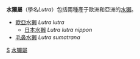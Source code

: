 {{Automatic taxobox
| taxon = Lutra
| authority = 
| image = Fischotter Lutra lutra1.jpg
| image_caption = [[歐亞水獺|歐亞水獺]]
| subdivision_ranks = [[種|種]]
| subdivision =
*[[歐亞水獺|歐亞水獺]] ''Lutra lutra''
**[[日本水獺|日本水獺]] ''Lutra lutra nippon''
*[[毛鼻水獺|毛鼻水獺]] ''Lutra sumatrana''
}}

'''水獺屬'''（學名''Lutra''）包括兩種產于歐洲和亞洲的[[水獺|水獺]]。
*[[歐亞水獺|歐亞水獺]] ''Lutra lutra''
**[[日本水獺|日本水獺]] ''Lutra lutra nippon''
*[[毛鼻水獺|毛鼻水獺]] ''Lutra sumatrana''
{{Taxonbar|from=Q446882}}

[[Category:水獺亞科|S]]
[[Category:水獺屬|]]